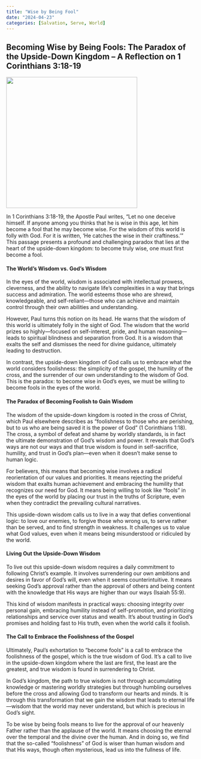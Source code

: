 ```yaml
---
title: "Wise by Being Fool"
date: "2024-04-23"
categories: [Salvation, Serve, World]
---
```


## Becoming Wise by Being Fools: The Paradox of the Upside-Down Kingdom – A Reflection on 1 Corinthians 3:18-19

![](wisefools.webp){fig-align="center" width="350"}

In 1 Corinthians 3:18-19, the Apostle Paul writes, “Let no one deceive himself. If anyone among you thinks that he is wise in this age, let him become a fool that he may become wise. For the wisdom of this world is folly with God. For it is written, ‘He catches the wise in their craftiness.’” This passage presents a profound and challenging paradox that lies at the heart of the upside-down kingdom: to become truly wise, one must first become a fool.

#### The World’s Wisdom vs. God’s Wisdom

In the eyes of the world, wisdom is associated with intellectual prowess, cleverness, and the ability to navigate life’s complexities in a way that brings success and admiration. The world esteems those who are shrewd, knowledgeable, and self-reliant—those who can achieve and maintain control through their own abilities and understanding.

However, Paul turns this notion on its head. He warns that the wisdom of this world is ultimately folly in the sight of God. The wisdom that the world prizes so highly—focused on self-interest, pride, and human reasoning—leads to spiritual blindness and separation from God. It is a wisdom that exalts the self and dismisses the need for divine guidance, ultimately leading to destruction.

In contrast, the upside-down kingdom of God calls us to embrace what the world considers foolishness: the simplicity of the gospel, the humility of the cross, and the surrender of our own understanding to the wisdom of God. This is the paradox: to become wise in God’s eyes, we must be willing to become fools in the eyes of the world.

#### The Paradox of Becoming Foolish to Gain Wisdom

The wisdom of the upside-down kingdom is rooted in the cross of Christ, which Paul elsewhere describes as “foolishness to those who are perishing, but to us who are being saved it is the power of God” (1 Corinthians 1:18). The cross, a symbol of defeat and shame by worldly standards, is in fact the ultimate demonstration of God’s wisdom and power. It reveals that God’s ways are not our ways and that true wisdom is found in self-sacrifice, humility, and trust in God’s plan—even when it doesn’t make sense to human logic.

For believers, this means that becoming wise involves a radical reorientation of our values and priorities. It means rejecting the prideful wisdom that exalts human achievement and embracing the humility that recognizes our need for God. It means being willing to look like “fools” in the eyes of the world by placing our trust in the truths of Scripture, even when they contradict the prevailing cultural narratives.

This upside-down wisdom calls us to live in a way that defies conventional logic: to love our enemies, to forgive those who wrong us, to serve rather than be served, and to find strength in weakness. It challenges us to value what God values, even when it means being misunderstood or ridiculed by the world.

#### Living Out the Upside-Down Wisdom

To live out this upside-down wisdom requires a daily commitment to following Christ’s example. It involves surrendering our own ambitions and desires in favor of God’s will, even when it seems counterintuitive. It means seeking God’s approval rather than the approval of others and being content with the knowledge that His ways are higher than our ways (Isaiah 55:9).

This kind of wisdom manifests in practical ways: choosing integrity over personal gain, embracing humility instead of self-promotion, and prioritizing relationships and service over status and wealth. It’s about trusting in God’s promises and holding fast to His truth, even when the world calls it foolish.

#### The Call to Embrace the Foolishness of the Gospel

Ultimately, Paul’s exhortation to “become fools” is a call to embrace the foolishness of the gospel, which is the true wisdom of God. It’s a call to live in the upside-down kingdom where the last are first, the least are the greatest, and true wisdom is found in surrendering to Christ.

In God’s kingdom, the path to true wisdom is not through accumulating knowledge or mastering worldly strategies but through humbling ourselves before the cross and allowing God to transform our hearts and minds. It is through this transformation that we gain the wisdom that leads to eternal life—wisdom that the world may never understand, but which is precious in God’s sight.

To be wise by being fools means to live for the approval of our heavenly Father rather than the applause of the world. It means choosing the eternal over the temporal and the divine over the human. And in doing so, we find that the so-called “foolishness” of God is wiser than human wisdom and that His ways, though often mysterious, lead us into the fullness of life.
